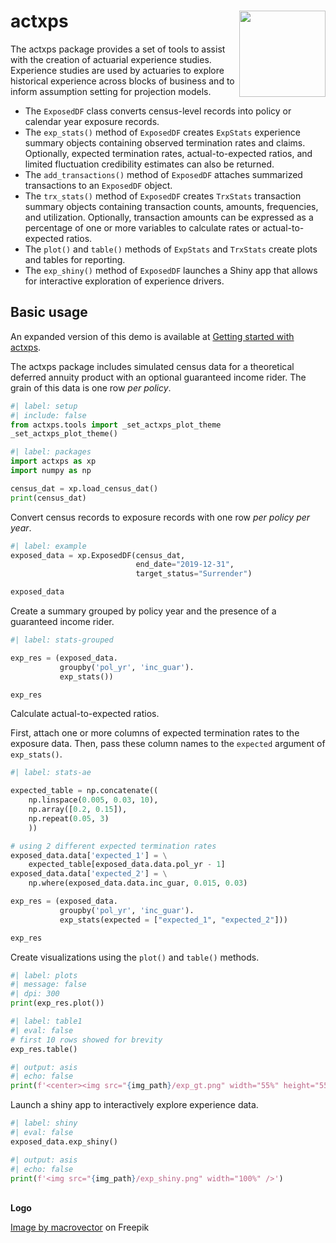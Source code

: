 <!-- README.md is generated from README.Rmd. Please edit that file -->

# actxps <a href="https://github.com/mattheaphy/actxpspy/"><img src="https://raw.githubusercontent.com/mattheaphy/actxpspy/main/docs/images/logo.png" align="right" height="138" /></a>
 

The actxps package provides a set of tools to assist with the creation
of actuarial experience studies. Experience studies are used by
actuaries to explore historical experience across blocks of business and
to inform assumption setting for projection models.

- The `ExposedDF` class converts census-level records into policy 
or calendar year exposure records.
- The `exp_stats()` method of `ExposedDF` creates `ExpStats` experience summary
objects containing observed termination rates and claims. Optionally, expected
termination rates, actual-to-expected ratios, and limited fluctuation 
credibility estimates can also be returned.
- The `add_transactions()` method of `ExposedDF` attaches summarized 
transactions to an `ExposedDF` object.
- The `trx_stats()` method of `ExposedDF` creates `TrxStats` transaction summary 
objects containing transaction counts, amounts, frequencies, and utilization.
Optionally, transaction amounts can be expressed as a percentage of one or more
variables to calculate rates or actual-to-expected ratios.
- The `plot()` and `table()` methods of `ExpStats` and `TrxStats`
create plots and tables for reporting.
- The `exp_shiny()` method of `ExposedDF` launches a Shiny app that allows for 
interactive exploration of experience drivers.


## Basic usage

An expanded version of this demo is available at [Getting started with actxps](https://mattheaphy.github.io/actxpspy/articles/actxps.html).

The actxps package includes simulated census data for a theoretical 
deferred annuity product with an optional guaranteed income rider. 
The grain of this data is one row *per policy*.

```python
#| label: setup
#| include: false
from actxps.tools import _set_actxps_plot_theme
_set_actxps_plot_theme()
```

```python
#| label: packages
import actxps as xp
import numpy as np

census_dat = xp.load_census_dat()
print(census_dat)
```

Convert census records to exposure records with one row *per policy per year*.

```python
#| label: example
exposed_data = xp.ExposedDF(census_dat,
                            end_date="2019-12-31",
                            target_status="Surrender")

exposed_data
```

Create a summary grouped by policy year and the presence of a guaranteed 
income rider.

```python
#| label: stats-grouped

exp_res = (exposed_data.
           groupby('pol_yr', 'inc_guar').
           exp_stats())

exp_res

```

Calculate actual-to-expected ratios.

First, attach one or more columns of expected termination rates to the exposure
data. Then, pass these column names to the `expected` argument of `exp_stats()`.

```python
#| label: stats-ae

expected_table = np.concatenate((
    np.linspace(0.005, 0.03, 10), 
    np.array([0.2, 0.15]), 
    np.repeat(0.05, 3)
    ))

# using 2 different expected termination rates
exposed_data.data['expected_1'] = \
    expected_table[exposed_data.data.pol_yr - 1]
exposed_data.data['expected_2'] = \
    np.where(exposed_data.data.inc_guar, 0.015, 0.03)

exp_res = (exposed_data.
           groupby('pol_yr', 'inc_guar').
           exp_stats(expected = ["expected_1", "expected_2"]))

exp_res
```

Create visualizations using the `plot()` and `table()` methods.

```python
#| label: plots
#| message: false
#| dpi: 300
print(exp_res.plot())
```

```python
#| label: table1
#| eval: false
# first 10 rows showed for brevity
exp_res.table()
```

```python
#| output: asis
#| echo: false
print(f'<center><img src="{img_path}/exp_gt.png" width="55%" height="55%" /></center>')
```

Launch a shiny app to interactively explore experience data.

```python
#| label: shiny
#| eval: false
exposed_data.exp_shiny()
```

```python
#| output: asis
#| echo: false
print(f'<img src="{img_path}/exp_shiny.png" width="100%" />')
```

<br> **Logo**

<a href="https://www.freepik.com/free-vector/shine-old-wooden-chest-realistic-composition-transparent-background-with-vintage-coffer-sparkling-particles_7497397.htm#query=treasure&position=7&from_view=search&track=sph">Image
by macrovector</a> on Freepik